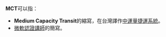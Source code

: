 '''MCT'''可以指：
*'''Medium Capacity Transit'''的縮寫，在台灣譯作[[中運量捷運系統|中運量捷運系統]]。
*[[微軟認證講師|微軟認證講師]]的簡寫。

{{disambig|cat=三字拉丁字母縮寫消歧義}}